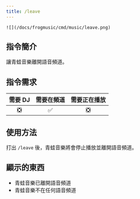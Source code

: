 ```yaml
---
title: /leave
---
```

`![](/docs/frogmusic/cmd/music/leave.png)`

## 指令簡介
<Info>
讓青蛙音樂離開語音頻道。
</Info>

## 指令需求
| 需要 DJ |	需要在頻道 | 需要正在播放 |
| :-----: | :-------: | :---------: |
|   ❎   |    ✅     |     ❎      |

## 使用方法  
打出 `/leave` 後，青蛙音樂將會停止播放並離開語音頻道。

## 顯示的東西
- 青蛙音樂已離開語音頻道
- 青蛙音樂不在任何語音頻道